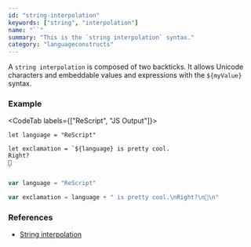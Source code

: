 ```yaml
---
id: "string-interpolation"
keywords: ["string", "interpolation"]
name: "``"
summary: "This is the `string interpolation` syntax."
category: "languageconstructs"
---
```


A `string interpolation` is composed of two backticks. It allows Unicode characters and embeddable values and expressions with the `${myValue}` syntax.

### Example

<CodeTab labels={["ReScript", "JS Output"]}>

```res
let language = "ReScript"

let exclamation = `${language} is pretty cool.
Right?
🎉
`
```

```js
var language = "ReScript"

var exclamation = language + " is pretty cool.\nRight?\n🎉\n"
```

</CodeTab>

### References

- [String interpolation](/docs/manual/latest/primitive-types#string-interpolation)

